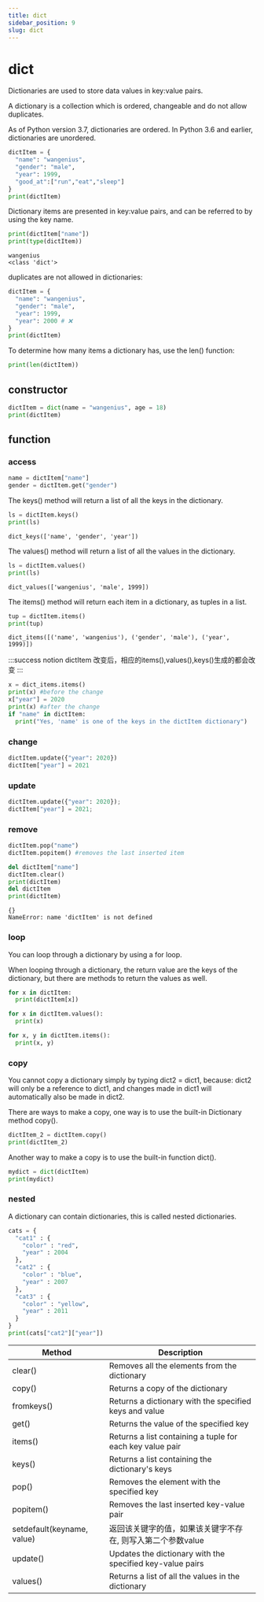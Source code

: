```yaml
---
title: dict
sidebar_position: 9
slug: dict
---
```


# dict

Dictionaries are used to store data values in key:value pairs.

A dictionary is a collection which is ordered, changeable and do not allow duplicates.

As of Python version 3.7, dictionaries are ordered. In Python 3.6 and earlier, dictionaries are unordered.

```python
dictItem = {
  "name": "wangenius",
  "gender": "male",
  "year": 1999,
  "good_at":["run","eat","sleep"]
}
print(dictItem)
```

Dictionary items are presented in key:value pairs, and can be referred to by using the key name.

```python
print(dictItem["name"])
print(type(dictItem))
```

```text title="output"
wangenius
<class 'dict'>
```

duplicates are not allowed in dictionaries:

```python
dictItem = {
  "name": "wangenius",
  "gender": "male",
  "year": 1999,
  "year": 2000 # ❌
}
print(dictItem)
```

To determine how many items a dictionary has, use the len() function:

```python
print(len(dictItem))
```

## constructor

```python
dictItem = dict(name = "wangenius", age = 18)
print(dictItem)
```

## function

### access

```python
name = dictItem["name"]
gender = dictItem.get("gender")
```

The keys() method will return a list of all the keys in the dictionary.

```python
ls = dictItem.keys()
print(ls)
```

```text title="output"
dict_keys(['name', 'gender', 'year'])
```

The values() method will return a list of all the values in the dictionary.

```python
ls = dictItem.values()
print(ls)
```

```text title="output"
dict_values(['wangenius', 'male', 1999])
```

The items() method will return each item in a dictionary, as tuples in a list.

```python
tup = dictItem.items()
print(tup)
```

```text title="output"
dict_items([('name', 'wangenius'), ('gender', 'male'), ('year', 1999)])
```

:::success notion
dictItem 改变后，相应的items(),values(),keys()生成的都会改变
:::

```python
x = dict_items.items()
print(x) #before the change
x["year"] = 2020
print(x) #after the change
if "name" in dictItem:
  print("Yes, 'name' is one of the keys in the dictItem dictionary")
```

### change

```python
dictItem.update({"year": 2020})
dictItem["year"] = 2021
```

### update

```python
dictItem.update({"year": 2020});
dictItem["year"] = 2021;
```

### remove

```python
dictItem.pop("name")
dictItem.popitem() #removes the last inserted item

del dictItem["name"]
dictItem.clear()
print(dictItem)
del dictItem
print(dictItem)
```

```text title="output"
{}
NameError: name 'dictItem' is not defined
```

### loop

You can loop through a dictionary by using a for loop.

When looping through a dictionary, the return value are the keys of the dictionary, but there are methods to return the values as well.

```python
for x in dictItem:
  print(dictItem[x])

for x in dictItem.values():
  print(x)

for x, y in dictItem.items():
  print(x, y)
```

### copy

You cannot copy a dictionary simply by typing dict2 = dict1, because: dict2 will only be a reference to dict1, and changes made in dict1 will automatically also be made in dict2.

There are ways to make a copy, one way is to use the built-in Dictionary method copy().

```python
dictItem_2 = dictItem.copy()
print(dictItem_2)
```

Another way to make a copy is to use the built-in function dict().

```python
mydict = dict(dictItem)
print(mydict)
```

### nested

A dictionary can contain dictionaries, this is called nested dictionaries.

```python
cats = {
  "cat1" : {
    "color" : "red",
    "year" : 2004
  },
  "cat2" : {
    "color" : "blue",
    "year" : 2007
  },
  "cat3" : {
    "color" : "yellow",
    "year" : 2011
  }
}
print(cats["cat2"]["year"])
```

| Method                     | Description                                                 |
| -------------------------- | ----------------------------------------------------------- |
| clear()                    | Removes all the elements from the dictionary                |
| copy()                     | Returns a copy of the dictionary                            |
| fromkeys()                 | Returns a dictionary with the specified keys and value      |
| get()                      | Returns the value of the specified key                      |
| items()                    | Returns a list containing a tuple for each key value pair   |
| keys()                     | Returns a list containing the dictionary's keys             |
| pop()                      | Removes the element with the specified key                  |
| popitem()                  | Removes the last inserted key-value pair                    |
| setdefault(keyname, value) | 返回该关键字的值，如果该关键字不存在, 则写入第二个参数value |
| update()                   | Updates the dictionary with the specified key-value pairs   |
| values()                   | Returns a list of all the values in the dictionary          |
